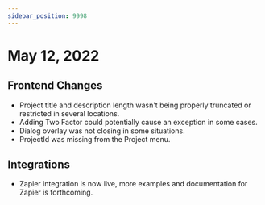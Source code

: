 ```yaml
---
sidebar_position: 9998
---
```


# May 12, 2022

## Frontend Changes
- Project title and description length wasn't being properly truncated or restricted in several locations.
- Adding Two Factor could potentially cause an exception in some cases.
- Dialog overlay was not closing in some situations.
- ProjectId was missing from the Project menu.

## Integrations
- Zapier integration is now live, more examples and documentation for Zapier is forthcoming.




